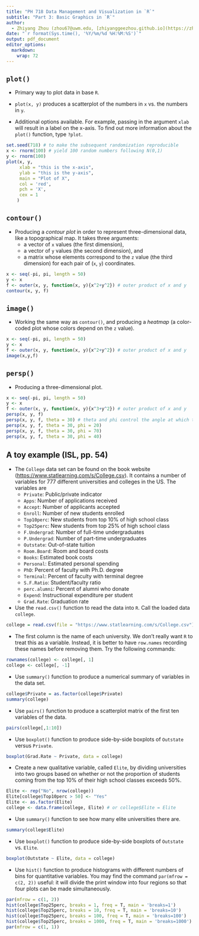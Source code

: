 ```yaml
---
title: "PH 718 Data Management and Visualization in `R`"
subtitle: "Part 3: Basic Graphics in `R`"
author: 
  - Zhiyang Zhou (zhou67@uwm.edu, [zhiyanggeezhou.github.io](https://zhiyanggeezhou.github.io/))
date: "`r format(Sys.time(), '%Y/%m/%d %H:%M:%S')`"
output: pdf_document
editor_options: 
  markdown: 
    wrap: 72
---
```


## `plot()`

-   Primary way to plot data in base `R`.

-   `plot(x, y)` produces a scatterplot of the numbers in `x` vs. the
    numbers in `y`.

-   Additional options available. For example, passing in the argument
    `xlab` will result in a label on the x-axis. To find out more
    information about the `plot()` function, type `?plot`.

```r
set.seed(718) # to make the subsequent randomization reproducible
x <- rnorm(100) # yield 100 random numbers following N(0,1)
y <- rnorm(100)
plot(x, y, 
     xlab = "this is the x-axis", 
     ylab = "this is the y-axis", 
     main = "Plot of X",
     col = 'red',
     pch = 'X',
     cex = 1
    )
```

## `contour()`

-   Producing a *contour plot* in order to represent three-dimensional
    data, like a topographical map. It takes three arguments:
    -   a vector of `x` values (the first dimension),
    -   a vector of `y` values (the second dimension), and
    -   a matrix whose elements correspond to the `z` value (the third
        dimension) for each pair of (`x`, `y`) coordinates.

```r
x <- seq(-pi, pi, length = 50)
y <- x
f <- outer(x, y, function(x, y){x^2+y^2}) # outer product of x and y
contour(x, y, f)
```

## `image()`

-   Working the same way as `contour()`, and producing a *heatmap* (a
    color-coded plot whose colors depend on the `z` value).

```r
x <- seq(-pi, pi, length = 50)
y <- x
f <- outer(x, y, function(x, y){x^2+y^2}) # outer product of x and y
image(x,y,f)
```

## `persp()`

-   Producing a three-dimensional plot.

```r
x <- seq(-pi, pi, length = 50)
y <- x
f <- outer(x, y, function(x, y){x^3+y^2}) # outer product of x and y
persp(x, y, f)
persp(x, y, f, theta = 30) # theta and phi control the angle at which the plot is viewed
persp(x, y, f, theta = 30, phi = 20)
persp(x, y, f, theta = 30, phi = 70)
persp(x, y, f, theta = 30, phi = 40)
```

## A toy example (ISL, pp. 54)

-   The `College` data set can be found on the book website
    (<https://www.statlearning.com/s/College.csv>). It contains a number
    of variables for 777 different universities and colleges in the US.
    The variables are
    -   `Private`: Public/private indicator
    -   `Apps`: Number of applications received
    -   `Accept`: Number of applicants accepted
    -   `Enroll`: Number of new students enrolled
    -   `Top10perc`: New students from top 10% of high school class
    -   `Top25perc`: New students from top 25% of high school class
    -   `F.Undergrad`: Number of full-time undergraduates
    -   `P.Undergrad`: Number of part-time undergraduates
    -   `Outstate`: Out-of-state tuition
    -   `Room.Board`: Room and board costs
    -   `Books`: Estimated book costs
    -   `Personal`: Estimated personal spending
    -   `PhD`: Percent of faculty with Ph.D. degree
    -   `Terminal`: Percent of faculty with terminal degree
    -   `S.F.Ratio`: Student/faculty ratio
    -   `perc.alumni`: Percent of alumni who donate
    -   `Expend`: Instructional expenditure per student
    -   `Grad.Rate`: Graduation rate
-   Use the `read.csv()` function to read the data into `R`. Call the
    loaded data `college`.

```r
college = read.csv(file = "https://www.statlearning.com/s/College.csv")
```

-   The first column is the name of each university. We don't really
    want `R` to treat this as a variable. Instead, it is better to have
    `row.names` recording these names before removing them. Try the
    following commands:

```r
rownames(college) <- college[, 1]
college <- college[, -1]
```

-   Use `summary()` function to produce a numerical summary of variables
    in the data set.

```r
college$Private = as.factor(college$Private)
summary(college)
```

-   Use `pairs()` function to produce a scatterplot matrix of the first
    ten variables of the data.

```r
pairs(college[,1:10])
```

-   Use `boxplot()` function to produce side-by-side boxplots of
    `Outstate` versus `Private`.

```r
boxplot(Grad.Rate ~ Private, data = college)
```

-   Create a new qualitative variable, called `Elite`, by dividing
    universities into two groups based on whether or not the proportion
    of students coming from the top 10% of their high school classes
    exceeds 50%.

```r
Elite <- rep("No", nrow(college))
Elite[college$Top10perc > 50] <- "Yes"
Elite <- as.factor(Elite)
college <- data.frame(college, Elite) # or college$Elite = Elite
```

-   Use `summary()` function to see how many elite universities there
    are.

```r
summary(college$Elite)
```

-   Use `boxplot()` function to produce side-by-side boxplots of
    `Outstate` vs. `Elite`.

```r
boxplot(Outstate ~ Elite, data = college)
```

-   Use `hist()` function to produce histograms with different numbers
    of bins for quantitative variables. You may find the command
    `par(mfrow = c(2, 2))` useful: it will divide the print window into
    four regions so that four plots can be made simultaneously.

```r
par(mfrow = c(1, 2))
hist(college$Top25perc, breaks = 1, freq = T, main = 'breaks=1')
hist(college$Top25perc, breaks = 10, freq = T, main = 'breaks=10')
hist(college$Top25perc, breaks = 100, freq = T, main = 'breaks=100')
hist(college$Top25perc, breaks = 1000, freq = T, main = 'breaks=1000')
par(mfrow = c(1, 1))
```

